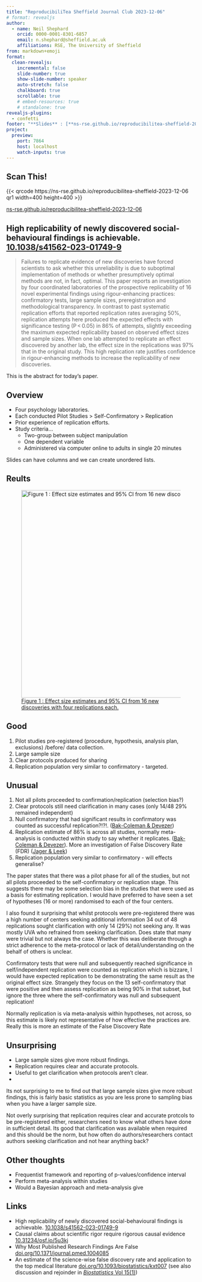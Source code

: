 ```yaml
---
title: "ReproducibiliTea Sheffield Journal Club 2023-12-06"
# format: revealjs
author:
  - name: Neil Shephard
    orcid: 0000-0001-8301-6857
    email: n.shephard@sheffield.ac.uk
    affiliations: RSE, The University of Sheffield
from: markdown+emoji
format:
  clean-revealjs:
    incremental: false
    slide-number: true
    show-slide-number: speaker
    auto-stretch: false
    chalkboard: true
    scrollable: true
    # embed-resources: true
    # standalone: true
revealjs-plugins:
  - confetti
footer: "**Slides** : [**ns-rse.github.io/reproducibilitea-sheffield-2023-12-06**](https://ns-rse.github.io/reproducibilitea-sheffield-2023-12-06)"
project:
  preview:
    port: 7864
    host: localhost
    watch-inputs: true
---
```


## Scan This!

{{< qrcode https://ns-rse.github.io/reproducibilitea-sheffield-2023-12-06 qr1 width=400 height=400 >}}

[ns-rse.github.io/reproducibilitea-sheffield-2023-12-06](https://ns-rse.github.io/reproducibilitea-sheffield-2023-12-06)

## High replicability of newly discovered social-behavioural findings is achievable. [10.1038/s41562-023-01749-9](https://doi.org/10.1038/s41562-023-01749-9)

> Failures to replicate evidence of new discoveries have forced scientists to ask whether this unreliability is due to
> suboptimal implementation of methods or whether presumptively optimal methods are not, in fact, optimal. This paper
> reports an investigation by four coordinated laboratories of the prospective replicability of 16 novel experimental
> findings using rigour-enhancing practices: confirmatory tests, large sample sizes, preregistration and methodological
> transparency. In contrast to past systematic replication efforts that reported replication rates averaging 50%,
> replication attempts here produced the expected effects with significance testing (P < 0.05) in 86% of attempts,
> slightly exceeding the maximum expected replicability based on observed effect sizes and sample sizes. When one lab
> attempted to replicate an effect discovered by another lab, the effect size in the replications was 97% that in the
> original study. This high replication rate justifies confidence in rigour-enhancing methods to increase the
> replicability of new discoveries.


::: {.notes}
This is the abstract for today's paper.
:::

## Overview

+ Four psychology laboratories.
+ Each conducted Pilot Studies > Self-Confirmatory > Replication
+ Prior experience of replication efforts.
+ Study criteria...
  + Two-group between subject manipulation
  + One dependent variable
  + Administered via computer online to adults in single 20 minutes

::: {.notes}
Slides can have columns and we can create unordered lists.
:::

## Reults

![[Figure 1 : Effect size estimates and 95% CI from 16 new discoveries with four replications
each.](https://www.nature.com/articles/s41562-023-01749-9/figures/1)](https://media.springernature.com/full/springer-static/image/art%3A10.1038%2Fs41562-023-01749-9/MediaObjects/41562_2023_1749_Fig1_HTML.png?as=webp){width=800
height=550}


## Good


1. Pilot studies pre-registered (procedure, hypothesis, analysis plan, exclusions) /before/ data collection.
2. Large sample size
3. Clear protocols produced for sharing
4. Replication population very similar to confirmatory - targeted.

## Unusual

1. Not all pilots proceeded to confirmation/replication (selection bias?)
2. Clear protocols still need clarification in many cases (only 14/48 29% remained independent)
3. Null confirmatory that had significant results in confirmatory was counted as successful
   replication?!?!. ([Bak-Coleman & Devezer](https://europepmc.org/article/PPR/PPR763078))
4. Replication estimate of 86% is across all studies, normally meta-analysis is conducted within study to say whether it
   replicates.  ([Bak-Coleman & Devezer](https://europepmc.org/article/PPR/PPR763078)). More an investigation of False
   Discovery Rate (FDR) ([Jager & Leek](https://academic.oup.com/biostatistics/article/15/1/1/244509))
5. Replication population very similar to confirmatory - will effects generalise?


::: {.notes}
The paper states that there was a pilot phase for all of the studies, but not all pilots proceeded to the
self-confirmatory or replication stage. This suggests there may be some selection bias in the studies that were used as
a basis for estimating replication. I would have preferred to have seen a set of hypotheses (16 or more) randomised to
each of the four centers.

I also found it surprising that whilst protocols were pre-registered there was a high number of centers seeking
additional information 34 out of 48 replications sought clarification with only 14 (29%) not seeking any. It was mostly
UVA who refrained from seeking clarification. Does state that many were trivial but not always the case. Whether this
was deliberate through a strict adherence to the meta-protocol or lack of detail/understanding on the behalf of others
is unclear.

Confirmatory tests that were null and subsequently reached significance in self/independent replication were counted as
replication which is bizzare, I would have expected replication to be demonstrating the same result as the original
effect size. Strangely they focus on the 13 self-confirmatory that were positive and then assess replication as being
90% in that subset, but ignore the three where the self-confirmatory was null and subsequent replication!

Normally replication is via meta-analysis within hypotheses, not across, so this estimate is likely not representative
of how effective the practices are. Really this is more an estimate of the False Discovery Rate
:::


## Unsurprising

+ Large sample sizes give more robust findings.
+ Replication requires clear and accurate protocols.
+ Useful to get clarification when protocols aren't clear.
+

::: {.notes}
Its not surprising to me to find out that large sample sizes give more robust findings, this is fairly basic statistics
as you are less prone to sampling bias when you have a larger sample size.

Not overly surprising that replication requires clear and accurate protcols to be pre-registered either, researchers
need to know what others have done in sufficient detail. Its good that clarification was available when required and
this should be the norm, but how often do authors/researchers contact authors seeking clarification and not hear
anything back?

:::

## Other thoughts

+ Frequentist framework and reporting of p-values/confidence interval
+ Perform meta-analysis within studies
+ Would a Bayesian approach and meta-analysis give

## Links

+ High replicability of newly discovered social-behavioural findings is
  achievable. [10.1038/s41562-023-01749-9](https://doi.org/10.1038/s41562-023-01749-9)
+ Causal claims about scientific rigor require rigorous causal evidence
  [10.31234/osf.io/5u3kj](https://doi.org/10.31234/osf.io/5u3kj)
+ Why Most Published Research Findings Are False [doi.org/10.1371/journal.pmed.1004085](
  https://doi.org/10.1371/journal.pmed.1004085)
+ An estimate of the science-wise false discovery rate and application to the top medical literature
  [doi.org/10.1093/biostatistics/kxt007](https://doi.org/10.1093/biostatistics/kxt007) (see also discussion and
  rejoinder in [_Biostatistics_ Vol 15(1)](https://academic.oup.com/biostatistics/issue/15/1))
